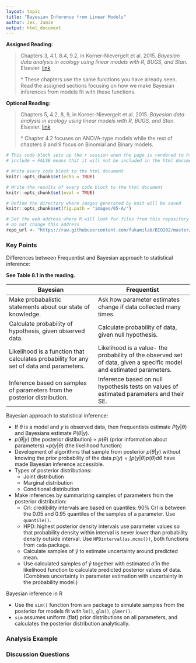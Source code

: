 ```yaml
---
layout: topic
title: "Bayesian Inference from Linear Models"
author: Jes, Jamie
output: html_document
---
```


**Assigned Reading:**

> Chapters 3, 4.1, 8.4, 9.2, in Korner-Nievergelt et al. 2015. *Bayesian data analysis in ecology using linear models with R, BUGS, and Stan.* Elsevier. [link](http://www.sciencedirect.com/science/book/9780128013700)
>
> \* These chapters use the same functions you have already seen. Read the assigned sections focusing on how we make Bayesian inferences from models fit with these functions.

**Optional Reading:**

> Chapters 5, 4.2, 8, 9, in Korner-Nievergelt et al. 2015. *Bayesian data analysis in ecology using linear models with R, BUGS, and Stan.* Elsevier. [link](http://www.sciencedirect.com/science/book/9780128013700) 
>
> \* Chapter 4.2 focuses on ANOVA-type models while the rest of chapters 8 and 9 focus on Binomial and Binary models.

```r
# This code block sets up the r session when the page is rendered to html
# include = FALSE means that it will not be included in the html document

# Write every code block to the html document 
knitr::opts_chunk$set(echo = TRUE)

# Write the results of every code block to the html document 
knitr::opts_chunk$set(eval = TRUE)

# Define the directory where images generated by knit will be saved
knitr::opts_chunk$set(fig.path = "images/05-A/")

# Set the web address where R will look for files from this repository
# Do not change this address
repo_url <- "https://raw.githubusercontent.com/fukamilab/BIO202/master/"
```

### Key Points

Differences between Frequentist and Bayesian approach to statistical inference:

**See Table 8.1 in the reading.**

| Bayesian         | Frequentist       |
|------------------|-------------------|
| Make probabalistic statements about our state of knowledge. | Ask how parameter estimates change if data collected many times. |
| Calculate probability of hypothesis, given observed data.| Calculate probability of data, given null hypothesis. |
| Likelihood is a function that calculates probability for any set of data and parameters. | Likelihood is a value- the probability of the observed set of data, given a specific model and estimated parameters.|
| Inference based on samples of parameters from the posterior distribution. | Inference based on null hypothesis tests on values of estimated parameters and their SE.|

Bayesian approach to statistical inference:

+ If  $\theta$ is a model and $y$ is observed data, then frequentists estimate $P(y|\theta)$ and Bayesians estimate $P(\theta|y)$.
+ $p(\theta|y)$ (the posterior distibution) $\propto$ $p(\theta)$ (prior information about parameters) $\times p(y|\theta)$ (the likelihood function)
+ Development of algorithms that sample from posterior $p(\theta|y)$ without knowing the prior probability of the data $p(y) = \int p(y|\theta)p(\theta) d\theta$ have made Bayesian inference accessible.
+ Types of posterior distributions:
    + Joint distribution
    + Marginal distribution
    + Conditional distribution
+ Make inferences by summarizing samples of parameters from the posterior distribution:
    + CrI: credibility intervals are based on quantiles: 90% CrI is between the 0.05 and 0.95 quantiles of the samples of a parameter. Use `quantile()`.
    + HPD: highest posterior density intervals use parameter values so that probability density within interval is never lower than probability density outside interval. Use `HPDinterval(as.mcmc())`, both functions from `coda` package.
    + Calculate samples of $\hat{y}$ to estimate uncertainty around predicted mean.
    + Use calculated samples of $\hat{y}$ together with estimated $\hat{\sigma}$ in the likelihood function to calculate predicted posterior values of data. (Combines uncertainty in parameter estimation with uncertainty in the probability model.)



Bayesian inference in R

+ Use the `sim()` function from `arm` package to simulate samples from the posterior for models fit with `lm()`, `glm()`, `glmer()`.
+ `sim` assumes uniform (flat) prior distributions on all parameters, and calculates the posterior distribution analytically.

### Analysis Example



### Discussion Questions





